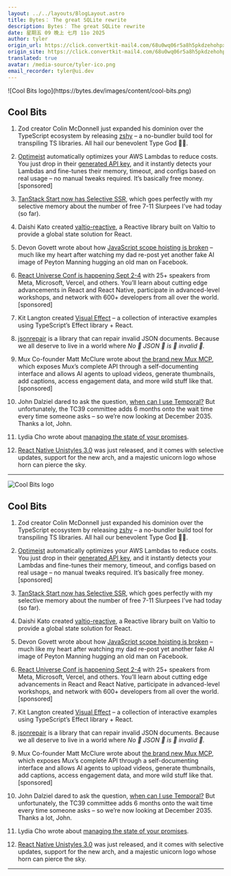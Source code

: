 ```yaml
---
layout: ../../layouts/BlogLayout.astro
title: Bytes： The great SQLite rewrite
description: Bytes： The great SQLite rewrite
date: 星期五 09 晚上 七月 11o 2025
author: tyler
origin_url: https://click.convertkit-mail4.com/68u0wq06r5a8h5pkdzehohpxdqnkkh9hlqvo/25h2h9u3ed5vx4a3/aHR0cHM6Ly9ieXRlcy5kZXYvYXJjaGl2ZXMvNDA3
origin_site: https://click.convertkit-mail4.com/68u0wq06r5a8h5pkdzehohpxdqnkkh9hlqvo/25h2h9u3ed5vx4a3/aHR0cHM6Ly9ieXRlcy5kZXYvYXJjaGl2ZXMvNDA3
translated: true
avatar: /media-source/tyler-ico.png
email_recorder: tyler@ui.dev
---
```



<Reference client:only="react" title="Bytes： The great SQLite rewrite" url="https://click.convertkit-mail4.com/68u0wq06r5a8h5pkdzehohpxdqnkkh9hlqvo/25h2h9u3ed5vx4a3/aHR0cHM6Ly9ieXRlcy5kZXYvYXJjaGl2ZXMvNDA3" />

<Detail client:only="react">
	![Cool Bits logo](https://bytes.dev/images/content/cool-bits.png)

## Cool Bits

1.  Zod creator Colin McDonnell just expanded his dominion over the TypeScript ecosystem by releasing [zshy](https://click.convertkit-mail4.com/68u0wq06r5a8h5pkdzehohpxdqnkkh9hlqvo/l2heh6ulzrg0ppt6/aHR0cHM6Ly9naXRodWIuY29tL2NvbGluaGFja3MvenNoeQ==) – a no-bundler build tool for transpiling TS libraries. All hail our benevolent Type God 🧎‍♂️.
    
2.  [Optimeist](https://click.convertkit-mail4.com/68u0wq06r5a8h5pkdzehohpxdqnkkh9hlqvo/m2h7h6u37ergxrim/aHR0cHM6Ly9vcHRpbWVpc3QuY29tP3V0bV9jYW1wYWlnbj1sYXVuY2gmdXRtX2lkPTcxNiZ1dG1fbWVkaXVtPWVtYWlsJnV0bV9zb3VyY2U9Ynl0ZQ==) automatically optimizes your AWS Lambdas to reduce costs. You just drop in their [generated API key](https://click.convertkit-mail4.com/68u0wq06r5a8h5pkdzehohpxdqnkkh9hlqvo/m2h7h6u37ergxrim/aHR0cHM6Ly9vcHRpbWVpc3QuY29tP3V0bV9jYW1wYWlnbj1sYXVuY2gmdXRtX2lkPTcxNiZ1dG1fbWVkaXVtPWVtYWlsJnV0bV9zb3VyY2U9Ynl0ZQ==), and it instantly detects your Lambdas and fine-tunes their memory, timeout, and configs based on real usage – no manual tweaks required. It’s basically free money. \[sponsored\]
    
3.  [TanStack Start now has Selective SSR](https://click.convertkit-mail4.com/68u0wq06r5a8h5pkdzehohpxdqnkkh9hlqvo/dphehmuem5343zbm/aHR0cHM6Ly90YW5zdGFjay5jb20vc3RhcnQvbGF0ZXN0L2RvY3MvZnJhbWV3b3JrL3JlYWN0L3NlbGVjdGl2ZS1zc3Ijd2hhdC1pcy1zZWxlY3RpdmUtc3Ny), which goes perfectly with my selective memory about the number of free 7-11 Slurpees I’ve had today (so far).
    
4.  Daishi Kato created [valtio-reactive](https://click.convertkit-mail4.com/68u0wq06r5a8h5pkdzehohpxdqnkkh9hlqvo/e0hph0u724xpxpb8/aHR0cHM6Ly9uZXdzbGV0dGVyLmRhaXNoaWthdG8uY29tL3AvaW50cm9kdWNpbmctdmFsdGlvLXJlYWN0aXZlLWEtcmVhY3RpdmUtbGlicmFyeS1idWlsdC1vbi12YWx0aW8=), a Reactive library built on Valtio to provide a global state solution for React.
    
5.  Devon Govett wrote about how [JavaScript scope hoisting is broken](https://click.convertkit-mail4.com/68u0wq06r5a8h5pkdzehohpxdqnkkh9hlqvo/7qh7h2u9mzgkg6iz/aHR0cHM6Ly9kZXZvbmdvdmV0dC5tZS9ibG9nL3Njb3BlLWhvaXN0aW5nLmh0bWw=) – much like my heart after watching my dad re-post yet another fake AI image of Peyton Manning hugging an old man on Facebook.
    
6.  [React Universe Conf is happening Sept 2-4](https://click.convertkit-mail4.com/68u0wq06r5a8h5pkdzehohpxdqnkkh9hlqvo/owhkhwuw7ozkzniv/aHR0cHM6Ly93d3cucmVhY3R1bml2ZXJzZWNvbmYuY29tLz91dG1fY2FtcGFpZ249Ynl0ZXMmdXRtX21lZGl1bT1zcG9uc29yc2hpcCZ1dG1fc291cmNlPW1haWxpbmc=) with 25+ speakers from Meta, Microsoft, Vercel, and others. You’ll learn about cutting edge advancements in React and React Native, participate in advanced-level workshops, and network with 600+ developers from all over the world. \[sponsored\]
    
7.  Kit Langton created [Visual Effect](https://click.convertkit-mail4.com/68u0wq06r5a8h5pkdzehohpxdqnkkh9hlqvo/z2hgh7ue8wg4grfp/aHR0cHM6Ly9lZmZlY3Qua2l0bGFuZ3Rvbi5jb20v) – a collection of interactive examples using TypeScript’s Effect library + React.
    
8.  [jsonrepair](https://click.convertkit-mail4.com/68u0wq06r5a8h5pkdzehohpxdqnkkh9hlqvo/p8hehqu4lxv3vltq/aHR0cHM6Ly9naXRodWIuY29tL2pvc2Rlam9uZy9qc29ucmVwYWly) is a library that can repair invalid JSON documents. Because we all deserve to live in a world where _No 👏 JSON 👏 is 👏 invalid 👏._
    
9.  Mux Co-founder Matt McClure wrote about [the brand new Mux MCP](https://click.convertkit-mail4.com/68u0wq06r5a8h5pkdzehohpxdqnkkh9hlqvo/x0hph3uel3grg7c5/aHR0cHM6Ly93d3cubXV4LmNvbS9ibG9nL211eC1tY3Av), which exposes Mux’s complete API through a self-documenting interface and allows AI agents to upload videos, generate thumbnails, add captions, access engagement data, and more wild stuff like that. \[sponsored\]
    
10.  John Dalziel dared to ask the question, [when can I use Temporal?](https://click.convertkit-mail4.com/68u0wq06r5a8h5pkdzehohpxdqnkkh9hlqvo/kkhmh2un3m7d7lbl/aHR0cHM6Ly9jb21wdXR1cy5vcmcvd2hlbi1jYW4taS11c2UtdGVtcG9yYWwv) But unfortunately, the TC39 committee adds 6 months onto the wait time every time someone asks – so we’re now looking at December 2035. Thanks a lot, John.
    
11.  Lydia Cho wrote about [managing the state of your promises](https://click.convertkit-mail4.com/68u0wq06r5a8h5pkdzehohpxdqnkkh9hlqvo/25h2h9u3ed5v54t3/aHR0cHM6Ly9zcGluLmF0b21pY29iamVjdC5jb20vbWFuYWdpbmctdGhlLXN0YXRlLW9mLXlvdXItcHJvbWlzZXMv).
    
12.  [React Native Unistyles 3.0](https://click.convertkit-mail4.com/68u0wq06r5a8h5pkdzehohpxdqnkkh9hlqvo/qvh8h8ud0nx7xnul/aHR0cHM6Ly93d3cucmVhY3RuYXRpdmVjcm9zc3JvYWRzLmNvbS9wb3N0cy9pbnRyb2R1Y2luZy11bmlzdHlsZXMtMw==) was just released, and it comes with selective updates, support for the new arch, and a majestic unicorn logo whose horn can pierce the sky.
    

* * *


</Detail>

![Cool Bits logo](https://bytes.dev/images/content/cool-bits.png)

## Cool Bits

1. Zod creator Colin McDonnell just expanded his dominion over the TypeScript ecosystem by releasing [zshy](https://click.convertkit-mail4.com/68u0wq06r5a8h5pkdzehohpxdqnkkh9hlqvo/l2heh6ulzrg0ppt6/aHR0cHM6Ly9naXRodWIuY29tL2NvbGluaGFja3MvenNoeQ==) – a no-bundler build tool for transpiling TS libraries. All hail our benevolent Type God 🧎‍♂️.

2. [Optimeist](https://click.convertkit-mail4.com/68u0wq06r5a8h5pkdzehohpxdqnkkh9hlqvo/m2h7h6u37ergxrim/aHR0cHM6Ly9vcHRpbWVpc3QuY29tP3V0bV9jYW1wYWlnbj1sYXVuY2gmdXRtX2lkPTcxNiZ1dG1fbWVkaXVtPWVtYWlsJnV0bV9zb3VyY2U9Ynl0ZQ==) automatically optimizes your AWS Lambdas to reduce costs. You just drop in their [generated API key](https://click.convertkit-mail4.com/68u0wq06r5a8h5pkdzehohpxdqnkkh9hlqvo/m2h7h6u37ergxrim/aHR0cHM6Ly9vcHRpbWVpc3QuY29tP3V0bV9jYW1wYWlnbj1sYXVuY2gmdXRtX2lkPTcxNiZ1dG1fbWVkaXVtPWVtYWlsJnV0bV9zb3VyY2U9Ynl0ZQ==), and it instantly detects your Lambdas and fine-tunes their memory, timeout, and configs based on real usage – no manual tweaks required. It’s basically free money. \[sponsored]

3. [TanStack Start now has Selective SSR](https://click.convertkit-mail4.com/68u0wq06r5a8h5pkdzehohpxdqnkkh9hlqvo/dphehmuem5343zbm/aHR0cHM6Ly90YW5zdGFjay5jb20vc3RhcnQvbGF0ZXN0L2RvY3MvZnJhbWV3b3JrL3JlYWN0L3NlbGVjdGl2ZS1zc3Ijd2hhdC1pcy1zZWxlY3RpdmUtc3Ny), which goes perfectly with my selective memory about the number of free 7-11 Slurpees I’ve had today (so far).

4. Daishi Kato created [valtio-reactive](https://click.convertkit-mail4.com/68u0wq06r5a8h5pkdzehohpxdqnkkh9hlqvo/e0hph0u724xpxpb8/aHR0cHM6Ly9uZXdzbGV0dGVyLmRhaXNoaWthdG8uY29tL3AvaW50cm9kdWNpbmctdmFsdGlvLXJlYWN0aXZlLWEtcmVhY3RpdmUtbGlicmFyeS1idWlsdC1vbi12YWx0aW8=), a Reactive library built on Valtio to provide a global state solution for React.

5. Devon Govett wrote about how [JavaScript scope hoisting is broken](https://click.convertkit-mail4.com/68u0wq06r5a8h5pkdzehohpxdqnkkh9hlqvo/7qh7h2u9mzgkg6iz/aHR0cHM6Ly9kZXZvbmdvdmV0dC5tZS9ibG9nL3Njb3BlLWhvaXN0aW5nLmh0bWw=) – much like my heart after watching my dad re-post yet another fake AI image of Peyton Manning hugging an old man on Facebook.

6. [React Universe Conf is happening Sept 2-4](https://click.convertkit-mail4.com/68u0wq06r5a8h5pkdzehohpxdqnkkh9hlqvo/owhkhwuw7ozkzniv/aHR0cHM6Ly93d3cucmVhY3R1bml2ZXJzZWNvbmYuY29tLz91dG1fY2FtcGFpZ249Ynl0ZXMmdXRtX21lZGl1bT1zcG9uc29yc2hpcCZ1dG1fc291cmNlPW1haWxpbmc=) with 25+ speakers from Meta, Microsoft, Vercel, and others. You’ll learn about cutting edge advancements in React and React Native, participate in advanced-level workshops, and network with 600+ developers from all over the world. \[sponsored]

7. Kit Langton created [Visual Effect](https://click.convertkit-mail4.com/68u0wq06r5a8h5pkdzehohpxdqnkkh9hlqvo/z2hgh7ue8wg4grfp/aHR0cHM6Ly9lZmZlY3Qua2l0bGFuZ3Rvbi5jb20v) – a collection of interactive examples using TypeScript’s Effect library + React.

8. [jsonrepair](https://click.convertkit-mail4.com/68u0wq06r5a8h5pkdzehohpxdqnkkh9hlqvo/p8hehqu4lxv3vltq/aHR0cHM6Ly9naXRodWIuY29tL2pvc2Rlam9uZy9qc29ucmVwYWly) is a library that can repair invalid JSON documents. Because we all deserve to live in a world where *No 👏 JSON 👏 is 👏 invalid 👏.*

9. Mux Co-founder Matt McClure wrote about [the brand new Mux MCP](https://click.convertkit-mail4.com/68u0wq06r5a8h5pkdzehohpxdqnkkh9hlqvo/x0hph3uel3grg7c5/aHR0cHM6Ly93d3cubXV4LmNvbS9ibG9nL211eC1tY3Av), which exposes Mux’s complete API through a self-documenting interface and allows AI agents to upload videos, generate thumbnails, add captions, access engagement data, and more wild stuff like that. \[sponsored]

10. John Dalziel dared to ask the question, [when can I use Temporal?](https://click.convertkit-mail4.com/68u0wq06r5a8h5pkdzehohpxdqnkkh9hlqvo/kkhmh2un3m7d7lbl/aHR0cHM6Ly9jb21wdXR1cy5vcmcvd2hlbi1jYW4taS11c2UtdGVtcG9yYWwv) But unfortunately, the TC39 committee adds 6 months onto the wait time every time someone asks – so we’re now looking at December 2035. Thanks a lot, John.

11. Lydia Cho wrote about [managing the state of your promises](https://click.convertkit-mail4.com/68u0wq06r5a8h5pkdzehohpxdqnkkh9hlqvo/25h2h9u3ed5v54t3/aHR0cHM6Ly9zcGluLmF0b21pY29iamVjdC5jb20vbWFuYWdpbmctdGhlLXN0YXRlLW9mLXlvdXItcHJvbWlzZXMv).

12. [React Native Unistyles 3.0](https://click.convertkit-mail4.com/68u0wq06r5a8h5pkdzehohpxdqnkkh9hlqvo/qvh8h8ud0nx7xnul/aHR0cHM6Ly93d3cucmVhY3RuYXRpdmVjcm9zc3JvYWRzLmNvbS9wb3N0cy9pbnRyb2R1Y2luZy11bmlzdHlsZXMtMw==) was just released, and it comes with selective updates, support for the new arch, and a majestic unicorn logo whose horn can pierce the sky.

***



